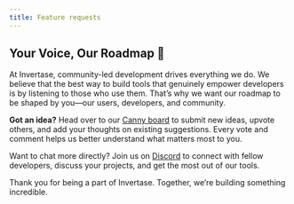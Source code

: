 ```yaml
---
title: Feature requests
---
```


## **Your Voice, Our Roadmap** 🌟

At Invertase, community-led development drives everything we do. We believe that the best way to build tools that genuinely empower developers is by listening to those who use them. That’s why we want our roadmap to be shaped by you—our users, developers, and community.

**Got an idea?** Head over to our [Canny board](https://invertase.canny.io/globe) to submit new ideas, upvote others, and add your thoughts on existing suggestions. Every vote and comment helps us better understand what matters most to you.

Want to chat more directly? Join us on [Discord](https://discord.gg/UCcCYjDaTy) to connect with fellow developers, discuss your projects, and get the most out of our tools.

Thank you for being a part of Invertase. Together, we’re building something incredible.
